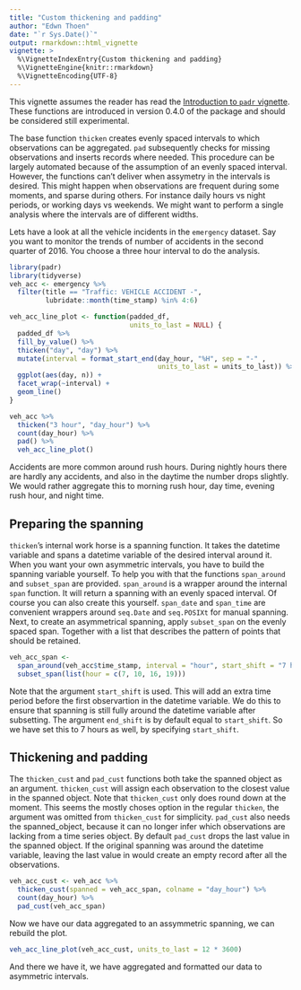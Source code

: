```yaml
---
title: "Custom thickening and padding"
author: "Edwn Thoen"
date: "`r Sys.Date()`"
output: rmarkdown::html_vignette
vignette: >
  %\VignetteIndexEntry{Custom thickening and padding}
  %\VignetteEngine{knitr::rmarkdown}
  %\VignetteEncoding{UTF-8}
---
```


This vignette assumes the reader has read the [Introduction to `padr` vignette](link). These functions are introduced in version 0.4.0 of the package and should be considered still experimental.

The base function `thicken` creates evenly spaced intervals to which observations can be aggregated. `pad` subsequently checks for missing observations and inserts records where needed. This procedure can be largely automated because of the assumption of an evenly spaced interval. However, the functions can't deliver when assymetry in the intervals is desired. This might happen when observations are frequent during some moments, and sparse during others. For instance daily hours vs night periods, or working days vs weekends. We might want to perform a single analysis where the intervals are of different widths. 

Lets have a look at all the vehicle incidents in the `emergency` dataset. Say you want to monitor the trends of number of accidents in the second quarter of 2016. You choose a three hour interval to do the analysis.

```r
library(padr)
library(tidyverse)
veh_acc <- emergency %>% 
  filter(title == "Traffic: VEHICLE ACCIDENT -",
         lubridate::month(time_stamp) %in% 4:6) 

veh_acc_line_plot <- function(padded_df,
                              units_to_last = NULL) {
  padded_df %>% 
  fill_by_value() %>% 
  thicken("day", "day") %>% 
  mutate(interval = format_start_end(day_hour, "%H", sep = "-" , 
                                     units_to_last = units_to_last)) %>% 
  ggplot(aes(day, n)) + 
  facet_wrap(~interval) +
  geom_line() 
}

veh_acc %>%
  thicken("3 hour", "day_hour") %>% 
  count(day_hour) %>% 
  pad() %>% 
  veh_acc_line_plot()
```

Accidents are more common around rush hours. During nightly hours there are hardly any accidents, and also in the daytime the number drops slightly. We would rather aggregate this to morning rush hour, day time, evening rush hour, and night time.

## Preparing the spanning

`thicken`'s internal work horse is a spanning function. It takes the datetime variable and spans a datetime variable of the desired interval around it. When you want your own asymmetric intervals, you have to build the spanning variable yourself. To help you with that the functions `span_around` and `subset_span` are provided. `span_around` is a wrapper around the internal `span` function. It will return a spanning with an evenly spaced interval. Of course you can also create this yourself. `span_date` and `span_time` are convenient wrappers around `seq.Date` and `seq.POSIXt` for manual spanning. Next, to create an asymmetrical spanning, apply `subset_span` on the evenly spaced span. Together with a list that describes the pattern of points that should be retained.

```r
veh_acc_span <- 
  span_around(veh_acc$time_stamp, interval = "hour", start_shift = "7 hour") %>% 
  subset_span(list(hour = c(7, 10, 16, 19)))
```

Note that the argument `start_shift` is used. This will add an extra time period before the first observartion in the datetime variable. We do this to ensure that spanning is still fully around the datetime variable after subsetting. The argument `end_shift` is by default equal to `start_shift`. So we have set this to 7 hours as well, by specifying `start_shift`.

## Thickening and padding

The `thicken_cust` and `pad_cust` functions both take the spanned object as an argument. `thicken_cust` will assign each observation to the closest value in the spanned object. Note that `thicken_cust` only does round down at the moment. This seems the mostly choses option in the regular `thicken`, the argument was omitted from `thicken_cust` for simplicity. `pad_cust` also needs the spanned_object, because it can no longer infer which observations are lacking from a time series object. By default `pad_cust` drops the last value in the spanned object. If the original spanning was around the datetime variable, leaving the last value in would create an empty record after all the observations.

```r
veh_acc_cust <- veh_acc %>% 
  thicken_cust(spanned = veh_acc_span, colname = "day_hour") %>% 
  count(day_hour) %>% 
  pad_cust(veh_acc_span)
```

Now we have our data aggregated to an assymmetric spanning, we can rebuild the plot.

```r
veh_acc_line_plot(veh_acc_cust, units_to_last = 12 * 3600)
```

And there we have it, we have aggregated and formatted our data to asymmetric intervals.
